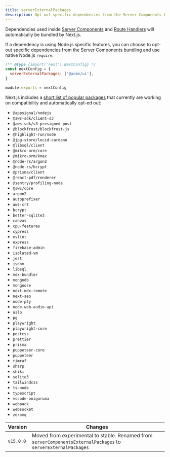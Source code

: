 ```yaml
---
title: serverExternalPackages
description: Opt-out specific dependencies from the Server Components bundling and use native Node.js `require`.
---
```


Dependencies used inside [Server Components](/docs/app/building-your-application/rendering/server-components) and [Route Handlers](/docs/app/building-your-application/routing/route-handlers) will automatically be bundled by Next.js.

If a dependency is using Node.js specific features, you can choose to opt-out specific dependencies from the Server Components bundling and use native Node.js `require`.

```js filename="next.config.js"
/** @type {import('next').NextConfig} */
const nextConfig = {
  serverExternalPackages: ['@acme/ui'],
}

module.exports = nextConfig
```

Next.js includes a [short list of popular packages](https://github.com/vercel/next.js/blob/canary/packages/next/src/lib/server-external-packages.json) that currently are working on compatibility and automatically opt-ed out:

- `@appsignal/nodejs`
- `@aws-sdk/client-s3`
- `@aws-sdk/s3-presigned-post`
- `@blockfrost/blockfrost-js`
- `@highlight-run/node`
- `@jpg-store/lucid-cardano`
- `@libsql/client`
- `@mikro-orm/core`
- `@mikro-orm/knex`
- `@node-rs/argon2`
- `@node-rs/bcrypt`
- `@prisma/client`
- `@react-pdf/renderer`
- `@sentry/profiling-node`
- `@swc/core`
- `argon2`
- `autoprefixer`
- `aws-crt`
- `bcrypt`
- `better-sqlite3`
- `canvas`
- `cpu-features`
- `cypress`
- `eslint`
- `express`
- `firebase-admin`
- `isolated-vm`
- `jest`
- `jsdom`
- `libsql`
- `mdx-bundler`
- `mongodb`
- `mongoose`
- `next-mdx-remote`
- `next-seo`
- `node-pty`
- `node-web-audio-api`
- `oslo`
- `pg`
- `playwright`
- `playwright-core`
- `postcss`
- `prettier`
- `prisma`
- `puppeteer-core`
- `puppeteer`
- `rimraf`
- `sharp`
- `shiki`
- `sqlite3`
- `tailwindcss`
- `ts-node`
- `typescript`
- `vscode-oniguruma`
- `webpack`
- `websocket`
- `zeromq`

| Version   | Changes                                                                                                        |
| --------- | -------------------------------------------------------------------------------------------------------------- |
| `v15.0.0` | Moved from experimental to stable. Renamed from `serverComponentsExternalPackages` to `serverExternalPackages` |
